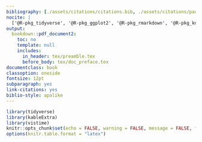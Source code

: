 ```yaml
--- 
bibliography: [./assets/citations/citations.bib, ./assets/citations/packages.bib, ./assets/citations/data_source.bib]
nocite: |
  ['@R-pkg_tidyverse', '@R-pkg_ggplot2', '@R-pkg_rmarkdown', '@R-pkg_knitr', '@R-pkg_bookdown', '@ds_OFR', '@ds_ECB']
output:
  bookdown::pdf_document2:
    toc: no
    template: null
    includes:
      in_header: tex/preamble.tex
      before_body: tex/doc_preface.tex
documentclass: book
classoption: oneside
fontsize: 12pt
subparagraph: yes
link-citations: yes
biblio-style: apalike
---
```


```r
library(tidyverse)
library(kableExtra)
library(vistime)
knitr::opts_chunk$set(echo = FALSE, warning = FALSE, message = FALSE, fig.width = 9, fig.height = 6, dpi = 300)
options(knitr.table.format = "latex")
```